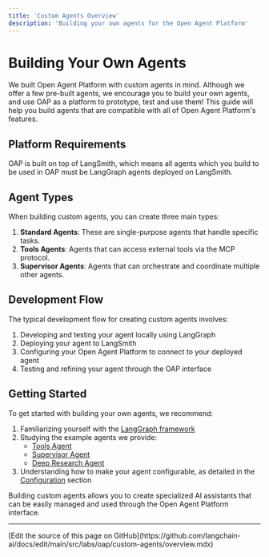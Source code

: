 ```yaml
---
title: 'Custom Agents Overview'
description: 'Building your own agents for the Open Agent Platform'
---
```


# Building Your Own Agents

We built Open Agent Platform with custom agents in mind. Although we offer a few pre-built agents, we encourage you to build your own agents, and use OAP as a platform to prototype, test and use them! This guide will help you build agents that are compatible with all of Open Agent Platform's features.

## Platform Requirements

OAP is built on top of LangSmith, which means all agents which you build to be used in OAP must be LangGraph agents deployed on LangSmith.

## Agent Types

When building custom agents, you can create three main types:

1. **Standard Agents**: These are single-purpose agents that handle specific tasks.
2. **Tools Agents**: Agents that can access external tools via the MCP protocol.
3. **Supervisor Agents**: Agents that can orchestrate and coordinate multiple other agents.

## Development Flow

The typical development flow for creating custom agents involves:

1. Developing and testing your agent locally using LangGraph
2. Deploying your agent to LangSmith
3. Configuring your Open Agent Platform to connect to your deployed agent
4. Testing and refining your agent through the OAP interface

## Getting Started

To get started with building your own agents, we recommend:

1. Familiarizing yourself with the [LangGraph framework](https://github.com/langchain-ai/langgraph)
2. Studying the example agents we provide:
   - [Tools Agent](https://github.com/langchain-ai/oap-langgraph-tools-agent)
   - [Supervisor Agent](https://github.com/langchain-ai/oap-agent-supervisor)
   - [Deep Research Agent](https://github.com/langchain-ai/oap-deep-researcher)
3. Understanding how to make your agent configurable, as detailed in the [Configuration](/labs/oap/custom-agents/configuration) section

Building custom agents allows you to create specialized AI assistants that can be easily managed and used through the Open Agent Platform interface.

---

<Callout icon="pen-to-square" iconType="regular">
  [Edit the source of this page on GitHub](https://github.com/langchain-ai/docs/edit/main/src/labs/oap/custom-agents/overview.mdx)
</Callout>
